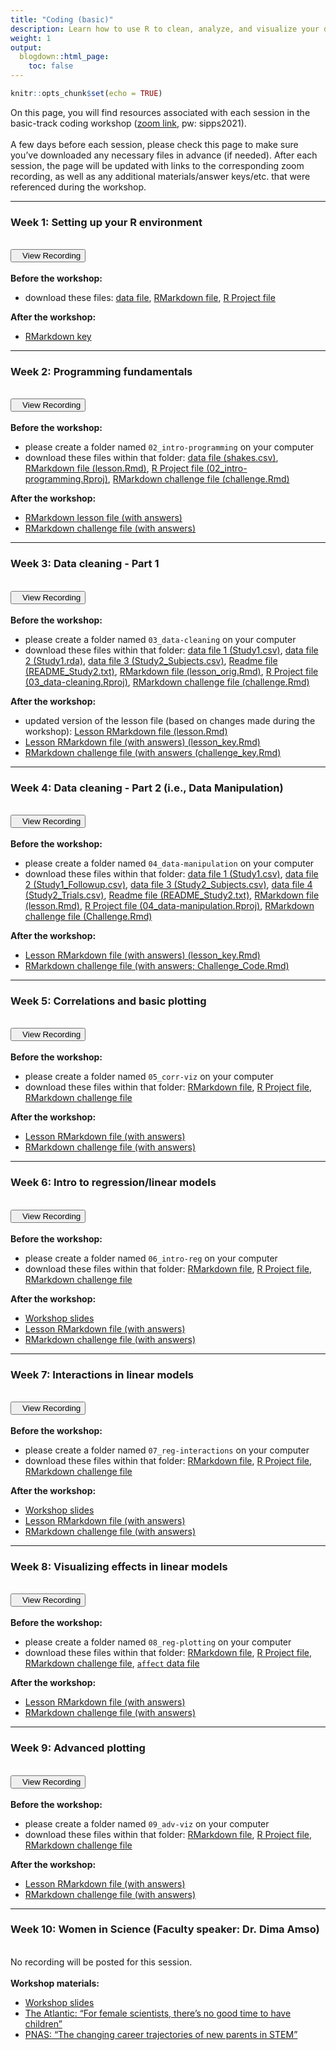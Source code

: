 ```yaml
---
title: "Coding (basic)"
description: Learn how to use R to clean, analyze, and visualize your data.
weight: 1
output:
  blogdown::html_page:
    toc: false
---
```


```r
knitr::opts_chunk$set(echo = TRUE)
```

On this page, you will find resources associated with each session in the basic-track coding workshop (<a href="https://columbiauniversity.zoom.us/j/93930272696?pwd=Y2s1U2VWY0pDR0ZQYTlxWC9mNzVmZz09" target="_blank">zoom link</a>, pw: sipps2021).
<br><br>
A few days before each session, please check this page to make sure you've downloaded any necessary files in advance (if needed). After each session, the page will be updated with links to the corresponding zoom recording, as well as any additional materials/answer keys/etc. that were referenced during the workshop.
<hr>

### Week 1: Setting up your R environment
<br>
<div align="center"><a href="https://columbiauniversity.zoom.us/rec/share/DK-fdd1h5WcTIu-CBu_JHj31M46aZArRZGUejlqo3ssjL8fZ-ezEAjaBta65cHuQ.8CQ4myXSjViniuYN?startTime=1623182507000" target="_blank" style="padding-bottom:10px"><button><i class="fas fa-video"></i>&nbsp;&nbsp;&nbsp;View Recording</button></a></div>
<br>
**Before the workshop:**
<ul>
<li>download these files: <a href="/workshop_files/coding-basic-01/shakes.csv" download>data file</a>, <a href="/workshop_files/coding-basic-01/lesson.Rmd" download>RMarkdown file</a>, <a href="/workshop_files/coding-basic-01/Coding_Lesson1.Rproj" download>R Project file</a>
</ul>

**After the workshop:**
<ul>
<li><a href="/workshop_files/coding-basic-01/lessonKey.Rmd" download>RMarkdown key</a>
</ul>

<hr>

### Week 2: Programming fundamentals
<br>
<div align="center"><a href="https://columbiauniversity.zoom.us/rec/share/gcm3U1Vtyza9W3E3k7ApPW84_FJRsCtWrXK-qsg5UpU2vE53klqpRA0bmHFAaPpA.4vRMDAuVvq9ZxIrW?startTime=1623787255000" target="_blank" style="padding-bottom:10px"><button><i class="fas fa-video"></i>&nbsp;&nbsp;&nbsp;View Recording</button></a></div>
<br>
**Before the workshop:**
<ul>
<li>please create a folder named `02_intro-programming` on your computer
<li>download these files within that folder: <a href="/workshop_files/coding-basic-02/shakes.csv" download>data file (shakes.csv)</a>, <a href="/workshop_files/coding-basic-02/lesson.Rmd" download>RMarkdown file (lesson.Rmd)</a>, <a href="/workshop_files/coding-basic-02/02_intro-programming.Rproj" download>R Project file (02_intro-programming.Rproj)</a>, <a href="/workshop_files/coding-basic-02/challenge.Rmd" download>RMarkdown challenge file (challenge.Rmd)</a>
</ul>

**After the workshop:**
<ul>
<li><a href="/workshop_files/coding-basic-02/lesson_key.Rmd" download>RMarkdown lesson file (with answers)</a>
<li><a href="/workshop_files/coding-basic-02/challenge_key.Rmd" download>RMarkdown challenge file (with answers)</a>
</ul>

<hr>

### Week 3: Data cleaning - Part 1
<br>
<div align="center"><a href="https://columbiauniversity.zoom.us/rec/share/ql2sYMcvOnH5GkrTue5ZNkBCaVoIZfBTVchjovMJHXwMzWmEhvEt0rSQfNBzChy-.S7V-MYQpFWVegtnL" target="_blank" style="padding-bottom:10px"><button><i class="fas fa-video"></i>&nbsp;&nbsp;&nbsp;View Recording</button></a></div>
<br>
**Before the workshop:**
<ul>
<li>please create a folder named `03_data-cleaning` on your computer
<li>download these files within that folder: 
<a href="/workshop_files/coding-basic-03/Study1.csv" download>data file 1 (Study1.csv)</a>, 
<a href="/workshop_files/coding-basic-03/Study1.rda" download>data file 2 (Study1.rda)</a>,
<a href="/workshop_files/coding-basic-03/Study2_Subjects.csv" download>data file 3 (Study2_Subjects.csv)</a>,
<a href="/workshop_files/coding-basic-03/README_Study2.txt" download>Readme file (README_Study2.txt)</a>,
<a href="/workshop_files/coding-basic-03/lesson_orig.Rmd" download>RMarkdown file (lesson_orig.Rmd)</a>, 
<a href="/workshop_files/coding-basic-03/03_data-cleaning.Rproj" download>R Project file (03_data-cleaning.Rproj)</a>, 
<a href="/workshop_files/coding-basic-03/challenge.Rmd" download>RMarkdown challenge file (challenge.Rmd)</a>
</ul>

**After the workshop:**
<ul>
<li>updated version of the lesson file (based on changes made during the workshop): <a href="/workshop_files/coding-basic-03/lesson.Rmd" download>Lesson RMarkdown file (lesson.Rmd)</a>
<li> <a href="/workshop_files/coding-basic-03/lesson_key.Rmd" download>Lesson RMarkdown file (with answers) (lesson_key.Rmd)</a>
<li> <a href="/workshop_files/coding-basic-03/challenge_key.Rmd" download>RMarkdown challenge file (with answers (challenge_key.Rmd)</a>
</ul>

<hr>

### Week 4: Data cleaning - Part 2 (i.e., Data Manipulation)
<br>
<div align="center"><a href="https://columbiauniversity.zoom.us/rec/share/kCsqybb90-Owiotr9M3W5hO1ay2kcOZvL7F6sGon9EGUi0DzcWe3QAva3D7jxOvS.USkUisXXabanWC8x?startTime=1624996597000" target="_blank" style="padding-bottom:10px"><button><i class="fas fa-video"></i>&nbsp;&nbsp;&nbsp;View Recording</button></a></div>
<br>
**Before the workshop:**
<ul>
<li>please create a folder named `04_data-manipulation` on your computer
<li>download these files within that folder: 
<a href="/workshop_files/coding-basic-04/Study1.csv" download>data file 1 (Study1.csv)</a>, 
<a href="/workshop_files/coding-basic-04/Study1_Followup.csv" download>data file 2 (Study1_Followup.csv)</a>,
<a href="/workshop_files/coding-basic-04/Study2_Subjects.csv" download>data file 3 (Study2_Subjects.csv)</a>,
<a href="/workshop_files/coding-basic-04/Study2_Trials.csv" download>data file 4 (Study2_Trials.csv)</a>,
<a href="/workshop_files/coding-basic-04/README_Study2.txt" download>Readme file (README_Study2.txt)</a>,
<a href="/workshop_files/coding-basic-04/lesson.Rmd" download>RMarkdown file (lesson.Rmd)</a>, 
<a href="/workshop_files/coding-basic-04/04_data-manipulation.Rproj" download>R Project file (04_data-manipulation.Rproj)</a>, 
<a href="/workshop_files/coding-basic-04/Challenge.Rmd" download>RMarkdown challenge file (Challenge.Rmd)</a>
</ul>

**After the workshop:**
<ul>
<li> <a href="/workshop_files/coding-basic-04/lesson_key.Rmd" download>Lesson RMarkdown file (with answers) (lesson_key.Rmd)</a>
<li> <a href="/workshop_files/coding-basic-04/Challenge_Code.Rmd" download>RMarkdown challenge file (with answers; Challenge_Code.Rmd)</a>
</ul>

<hr>

### Week 5: Correlations and basic plotting
<br>
<div align="center"><a href="https://columbiauniversity.zoom.us/rec/share/b0KRaF4Xoi_oK80K_MBFXlDbPUVkIfvWwU4w_cGVyBXabJOVebqbGERGofie4Wee.rsF1U3-ibmTr3Hoi?startTime=1625601330000" target="_blank" style="padding-bottom:10px"><button><i class="fas fa-video"></i>&nbsp;&nbsp;&nbsp;View Recording</button></a></div>
<br>
**Before the workshop:**
<ul>
<li>please create a folder named `05_corr-viz` on your computer
<li>download these files within that folder: 
<a href="/workshop_files/coding-basic-05/lesson.Rmd" download>RMarkdown file</a>, 
<a href="/workshop_files/coding-basic-05/05_corr-viz.Rproj" download>R Project file</a>, 
<a href="/workshop_files/coding-basic-05/challenge.Rmd" download>RMarkdown challenge file</a>
</ul>

**After the workshop:**
<ul>
<li><a href="/workshop_files/coding-basic-05/lesson_key.Rmd" download>Lesson RMarkdown file (with answers)</a>
<li><a href="/workshop_files/coding-basic-05/challenge_key.Rmd" download>RMarkdown challenge file (with answers)</a>
</ul>

<hr>

### Week 6: Intro to regression/linear models
<br>
<div align="center"><a href="https://columbiauniversity.zoom.us/rec/share/WiszYKG2W8ryz9XakckFSXhU4o7KhebDo6ZNH2FUPEDHPqU5YUfF_o3Zyf-LVnTg.8usAG8BERltQ2oIq?startTime=1626206131000" target="_blank" style="padding-bottom:10px"><button><i class="fas fa-video"></i>&nbsp;&nbsp;&nbsp;View Recording</button></a></div>
<br>
**Before the workshop:**
<ul>
<li>please create a folder named `06_intro-reg` on your computer
<li>download these files within that folder: 
<a href="/workshop_files/coding-basic-06/lm-lesson.Rmd" download>RMarkdown file</a>, 
<a href="/workshop_files/coding-basic-06/06_intro-reg.Rproj" download>R Project file</a>, 
<a href="/workshop_files/coding-basic-06/lm-challenge.Rmd" download>RMarkdown challenge file</a>
</ul>
**After the workshop:**
<ul>
<li><a href="/workshop_files/coding-basic-06/lm-intro.pdf" download>Workshop slides</a>
<li><a href="/workshop_files/coding-basic-06/lm-lesson_key.Rmd" download>Lesson RMarkdown file (with answers)</a>
<li><a href="/workshop_files/coding-basic-06/lm-challenge_key.Rmd" download>RMarkdown challenge file (with answers)</a>
</ul>

<hr>

### Week 7: Interactions in linear models
<br>
<div align="center"><a href="https://columbiauniversity.zoom.us/rec/share/vNqeMFol0ovn7SKy-fOs1uXkm_Xb-PRmx3y-rCG808TubNsVBYZ8E0l8qFdnW6Rw.buyn80VkLAAwcdxP" target="_blank" style="padding-bottom:10px"><button><i class="fas fa-video"></i>&nbsp;&nbsp;&nbsp;View Recording</button></a></div>
<br>
**Before the workshop:**
<ul>
<li>please create a folder named `07_reg-interactions` on your computer
<li>download these files within that folder: 
<a href="/workshop_files/coding-basic-07/lesson.Rmd" download>RMarkdown file</a>, 
<a href="/workshop_files/coding-basic-07/07_reg-interactions.Rproj" download>R Project file</a>, 
<a href="/workshop_files/coding-basic-07/challenge.Rmd" download>RMarkdown challenge file</a>
</ul>
**After the workshop:**
<ul>
<li><a href="/workshop_files/coding-basic-07/lm-intro-interactions.pdf" download>Workshop slides</a>
<li><a href="/workshop_files/coding-basic-07/lesson_key.Rmd" download>Lesson RMarkdown file (with answers)</a>
<li><a href="/workshop_files/coding-basic-07/challenge_key.Rmd" download>RMarkdown challenge file (with answers)</a>
</ul>

<hr>

### Week 8: Visualizing effects in linear models
<br>
<div align="center"><a href="https://columbiauniversity.zoom.us/rec/share/f48LB2_o2aqegLb9jCXOYz4srInttMXlSPQwsbhnNkr2q-eccERWg-ccm8m7IsBr.xHA2ZBKu4bZoEIzl" target="_blank" style="padding-bottom:10px"><button><i class="fas fa-video"></i>&nbsp;&nbsp;&nbsp;View Recording</button></a></div>
<br>
**Before the workshop:**
<ul>
<li>please create a folder named `08_reg-plotting` on your computer
<li>download these files within that folder: 
<a href="/workshop_files/coding-basic-08/lesson.Rmd" download>RMarkdown file</a>, 
<a href="/workshop_files/coding-basic-08/08_reg-plotting.Rproj" download>R Project file</a>, 
<a href="/workshop_files/coding-basic-08/challenge.Rmd" download>RMarkdown challenge file</a>,
<a href="/workshop_files/coding-basic-08/affect.csv" download>`affect` data file</a>
</ul>
**After the workshop:**
<ul>
<li><a href="/workshop_files/coding-basic-08/lesson_key.Rmd" download>Lesson RMarkdown file (with answers)</a>
<li><a href="/workshop_files/coding-basic-08/challenge_key.Rmd" download>RMarkdown challenge file (with answers)</a>
</ul>

<hr>

### Week 9: Advanced plotting
<br>
<div align="center"><a href="https://columbiauniversity.zoom.us/rec/share/g9NPzGiAO8x6t4GtzEv1Y9Dzu2exhy5uSIRW0g0fs_i8Hj85T_zBcxjk8U2Vq9FS.CJ3GQ66fHP_39R88?startTime=1628020645000" target="_blank" style="padding-bottom:10px"><button><i class="fas fa-video"></i>&nbsp;&nbsp;&nbsp;View Recording</button></a></div>
<br>
**Before the workshop:**
<ul>
<li>please create a folder named `09_adv-viz` on your computer
<li>download these files within that folder: 
<a href="/workshop_files/coding-basic-09/lesson.Rmd" download>RMarkdown file</a>, 
<a href="/workshop_files/coding-basic-09/09_adv-viz.Rproj" download>R Project file</a>, 
<a href="/workshop_files/coding-basic-09/challenge.Rmd" download>RMarkdown challenge file</a>
</ul>
**After the workshop:**
<ul>
<li><a href="/workshop_files/coding-basic-09/lesson_key.Rmd" download>Lesson RMarkdown file (with answers)</a>
<li><a href="/workshop_files/coding-basic-09/challenge_key.Rmd" download>RMarkdown challenge file (with answers)</a>
</ul>

<hr>

### Week 10: Women in Science (Faculty speaker: Dr. Dima Amso)
<br>
No recording will be posted for this session.
<br><br>
**Workshop materials:**
<ul>
<li><a href="/workshop_files/WiS/WiSTEM.pdf" download>Workshop slides</a>
<li><a href="/workshop_files/WiS/FemaleScientists_Atlantic.pdf" download>The Atlantic: "For female scientists, there's no good time to have children"</a>
<li><a href="/workshop_files/WiS/changingcareertrajectories.pdf" download>PNAS: "The changing career trajectories of new parents
in STEM"</a>
</ul>
